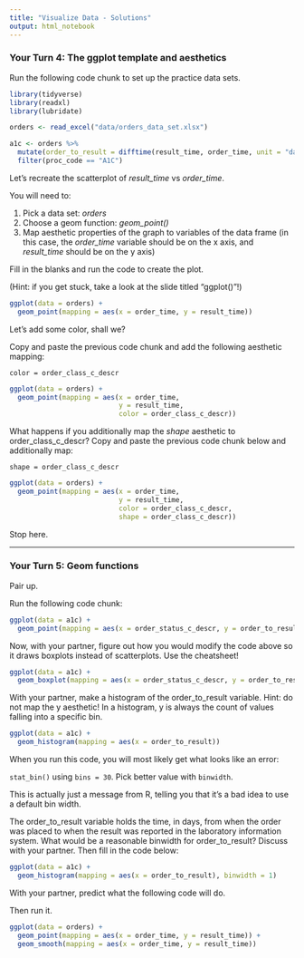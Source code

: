 ```yaml
---
title: "Visualize Data - Solutions"
output: html_notebook
---
```


### Your Turn 4: The ggplot template and aesthetics

Run the following code chunk to set up the practice data sets.

```r
library(tidyverse)
library(readxl)
library(lubridate)

orders <- read_excel("data/orders_data_set.xlsx") 

a1c <- orders %>%
  mutate(order_to_result = difftime(result_time, order_time, unit = "days")) %>%
  filter(proc_code == "A1C")
```




Let's recreate the scatterplot of *result_time* vs *order_time*. 

You will need to:

1. Pick a data set: *orders*
2. Choose a geom function: *geom_point()*
3. Map aesthetic properties of the graph to variables of the data frame (in this case, the *order_time* variable should be on the x axis, and *result_time* should be on the y axis)

Fill in the blanks and run the code to create the plot.

(Hint: if you get stuck, take a look at the slide titled "ggplot()"!)

```r
ggplot(data = orders) +
  geom_point(mapping = aes(x = order_time, y = result_time))
```




Let's add some color, shall we?

Copy and paste the previous code chunk and add the following aesthetic mapping: 

    color = order_class_c_descr

```r
ggplot(data = orders) +
  geom_point(mapping = aes(x = order_time, 
                           y = result_time, 
                           color = order_class_c_descr))
```




What happens if you additionally map the *shape* aesthetic to order_class_c_descr? Copy and paste the previous code chunk below and additionally map:

    shape = order_class_c_descr

```r
ggplot(data = orders) +
  geom_point(mapping = aes(x = order_time, 
                           y = result_time, 
                           color = order_class_c_descr,
                           shape = order_class_c_descr))
```

Stop here.

*******************************************************





### Your Turn 5: Geom functions

Pair up.

Run the following code chunk:

```r
ggplot(data = a1c) + 
  geom_point(mapping = aes(x = order_status_c_descr, y = order_to_result))
```




Now, with your partner, figure out how you would modify the code above so it draws boxplots instead of scatterplots. Use the cheatsheet!

```r
ggplot(data = a1c) + 
  geom_boxplot(mapping = aes(x = order_status_c_descr, y = order_to_result))
```



With your partner, make a histogram of the order_to_result variable. Hint: do not map the y aesthetic! In a histogram, y is always the count of values falling into a specific bin.

```r
ggplot(data = a1c) + 
  geom_histogram(mapping = aes(x = order_to_result))
```




When you run this code, you will most likely get what looks like an error:

  `stat_bin()` using `bins = 30`. Pick better value with `binwidth`.

This is actually just a message from R, telling you that it's a bad idea to use a default bin width. 

The order_to_result variable holds the time, in days, from when the order was placed to when the result was reported in the laboratory information system. What would be a reasonable binwidth for order_to_result? Discuss with your partner. Then fill in the code below:

```r
ggplot(data = a1c) + 
  geom_histogram(mapping = aes(x = order_to_result), binwidth = 1)
```




With your partner, predict what the following code will do. 

Then run it.

```r
ggplot(data = orders) +
  geom_point(mapping = aes(x = order_time, y = result_time)) +
  geom_smooth(mapping = aes(x = order_time, y = result_time))
```

